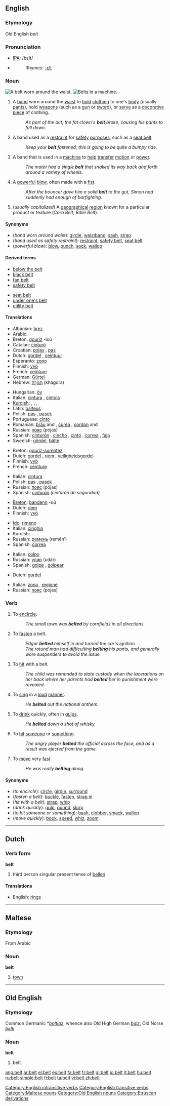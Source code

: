 ==English==
{{wikipedia}}

===Etymology===
Old English ''belt''

===Pronunciation===
*[[IPA]]: /bεlt/
*{{audio|en-us-belt.ogg|Audio (US)}}
*:Rhymes: [[Rhymes:English:-ɛlt|-ɛlt]]

===Noun===
[[Image:Belt.jpg|thumb|right|A belt worn around the waist.]]
[[Image:Engine belts.jpg|thumb|right|Belts in a machine.]]
{{en-noun}}

# A [[band]] worn around the [[waist]] to [[hold]] [[clothing]] to one's [[body]] (usually [[pants]]), hold [[weapon]]s (such as a [[gun]] or [[sword]]), or [[serve]] as a [[decorative]] [[piece]] of clothing.
#:''As part of the act, the fat clown's '''belt''' broke, causing his pants to fall down.''
# A band used as a [[restraint]] for [[safety]] [[purpose]]s, such as a [[seat belt]].
#:''Keep your '''belt''' fastened; this is going to be quite a bumpy ride.''
# A band that is used in a [[machine]] to [[help]] [[transfer]] [[motion]] or [[power]].
#:''The motor had a single '''belt''' that snaked its way back and forth around a variety of wheels.''
# A [[powerful]] [[blow]], often made with a [[fist]].
#:''After the bouncer gave him a solid '''belt''' to the gut, Simon had suddenly had enough of barfighting.''
# (''usually capitalized'') A [[geographical]] [[region]] known for a particular product or feature (''Corn Belt'', ''Bible Belt'').

====Synonyms====
*(''band worn around waist''): [[girdle]], [[waistband]], [[sash]], [[strap]]
*(''band used as safety restraint''): [[restraint]], [[safety belt]], [[seat belt]]
*(''powerful blow''): [[blow]], [[punch]], [[sock]], [[wallop]]

====Derived terms====
{{top2}}
* [[below the belt]] <!-- (''adverb'') acting [[unfair]] or [[unmannerly]], (''noun'') the [[crotch]] [[area]] -->
* [[black belt]]
* [[fan belt]]
* [[safety belt]]
{{mid2}}
* [[seat belt]]
* [[under one's belt]] <!-- in one's [[experience]] (''He had 4 [[year]]s of [[school]]ing under his belt.'') -->
* [[utility belt]]
{{bottom}}

====Translations====
{{trans-top|band worn around the waist}}
*Albanian: [[brez]] {{m}}
*Arabic: {{ARchar|[[حزام]]}}
*Breton: [[gouriz]] {{m}} -ioù
*Catalan: [[cinturó]] {{m}}
*Croatian: [[pojas]] {{m}}, [[pas]] {{m}}
*Dutch: [[gordel]] {{m}}, [[ceintuur]] {{m}}
*Esperanto: [[zono]]
*Finnish: [[vyö]]
*French: [[ceinture]] {{f}}
*German: [[Gürtel]] {{m}}
*Hebrew: [[חגורה|חֲגוֹרָה]] (khagora) {{f}}
{{trans-mid}}
*Hungarian: [[öv]]
*Italian: [[cintura]] {{f}}, [[cintola]] {{f}}
*[[Kurdish]]: {{trad|ku|kemer}} {{f}}, {{trad|ku|qayiş}} {{f}}, {{KUchar|[[پشتێن]]}}, {{KUchar|[[قایش]]}}
*Latin:  [[balteus]]
*Polish: [[pas]] {{m}}, [[pasek]] {{m}}
*Portuguese: [[cinto]] {{m}}
*Romanian: [[brâu]] {{f}} and {{m}}, [[curea]] {{f}}, [[cordon]] {{f}} and {{m}}
*Russian: [[пояс]] (pójas) {{m}}
*Spanish: [[cinturón]] {{m}}, [[cincho]] {{m}} {{italbrac|El Salvador|Guatemala|Honduras}}, [[cinto]] {{m}} {{italbrac|Cuba}}, [[correa]] {{f}} {{italbrac|Colombia|Panama|Puerto Rico|Venezuela}}, [[faja]] {{f}} {{italbrac|Costa Rica|Nicaragua}} 
*Swedish: [[gördel]], [[bälte]]
{{trans-bottom}}

{{trans-top|band used for safety purposes}}
*Breton: [[gouriz-surentez]] {{m}}
*Dutch: [[gordel]] {{m}}, [[riem]] {{m}}, [[veiligheidsgordel]] {{m}}
*Finnish: [[vyö]]
*French: [[ceinture]] {{f}}
{{trans-mid}}
*Italian: [[cintura]] {{f}}
*Polish: [[pas]] {{m}}, [[pasek]] {{m}}
*Russian: [[пояс]] (pójas) {{m}}
*Spanish: [[cinturón]] {{m}} ''(cinturón de seguridad)''
{{trans-bottom}}

{{trans-top|band used in a machine to help transfer motion or power}}
*[[Breton]]: [[bandenn]] {{f}} -où {{p}}
*Dutch: [[riem]] {{m}}
*Finnish: [[vyö]]
{{trans-mid}}
*[[Ido]]: [[rimeno]]
*Italian: [[cinghia]] {{f}}
*Kurdish: {{KUchar|[[قایش]]}}
*Russian: [[ремень]] (remén’) {{m}}
*Spanish: [[correa]] {{f}}
{{trans-bottom}}

{{trans-top|powerful blow}}
*Italian: [[colpo]] {{m}}
*Russian: [[удар]] (udár) {{m}}
*Spanish: [[golpe]] {{m}}, [[golpear]]
{{trans-bottom}}

{{trans-top|geographical region}}
*Dutch: [[gordel]] {{m}}
{{trans-mid}}
*Italian: [[zona]] {{f}}, [[regione]] {{f}}
*Russian: [[пояс]] (pójas) {{m}}
{{trans-bottom}}

===Verb===
{{en-verb}}

# {{transitive}} To [[encircle]].
#:''The small town was '''belted''' by cornfields in all directions.''
# {{transitive}} To [[fasten]] a belt.
#:''Edgar '''belted''' himself in and turned the car's ignition.''
#:''The rotund man had difficulting '''belting''' his pants, and generally wore suspenders to avoid the issue.''
# {{transitive}} To [[hit]] with a belt.
#:''The child was remanded to state custody when the lacerations on her back where her parents had '''belted''' her in punishment were revealed.''
# {{transitive}} To [[sing]] in a [[loud]] [[manner]].
#:''He '''belted''' out the national anthem.''
# {{transitive}} To [[drink]] quickly, often in [[gulp]]s.
#:''He '''belted''' down a shot of whisky.''
# {{context|transitive|slang}} To [[hit]] [[someone]] or [[something]].
#:''The angry player '''belted''' the official across the face, and as a result was ejected from the game.''
# {{intransitive}} To [[move]] very [[fast]]
#:''He was really '''belting''' along.''

====Synonyms====
*(''to encircle''): [[circle]], [[girdle]], [[surround]]
*(''fasten a belt''): [[buckle]], [[fasten]], [[strap in]]
*(''hit with a belt''): [[strap]], [[whip]]
*(''drink quickly''): [[gulp]], [[pound]], [[slurp]]
*(''to hit someone or something''): [[bash]], [[clobber]], [[smack]], [[wallop]]
*(''move quickly''): [[book]], [[speed]], [[whiz]], [[zoom]]

[[Category:English intransitive verbs]]
[[Category:English transitive verbs]]

----

==Dutch==

===Verb form===
'''belt'''

# third person singular present tense of [[bellen]]

====Translations====
*English: [[rings]]

----

==Maltese==

===Etymology===
From Arabic

===Noun===
'''belt'''

# [[town]]

[[Category:Maltese nouns]]

----

==Old English==

===Etymology===
Common Germanic *''[[baltjaz]]'', whence also Old High German ''[[balz]]'', Old Norse ''[[belti]]''

===Noun===
'''belt'''

# belt

[[Category:Old English nouns]]
[[Category:Etruscan derivations]]

[[ang:belt]]
[[ar:belt]]
[[el:belt]]
[[es:belt]]
[[fa:belt]]
[[fr:belt]]
[[gl:belt]]
[[io:belt]]
[[it:belt]]
[[hu:belt]]
[[ru:belt]]
[[simple:belt]]
[[fi:belt]]
[[ta:belt]]
[[vi:belt]]
[[zh:belt]]